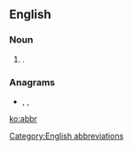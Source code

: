 ==English==

===Noun===
{{en-noun}}

# {{alternative spelling of|abbr.|dot=|lang=en}}.

===Anagrams===
* {{l|en|Barb}}, {{l|en|barb}}, {{l|en|Rabb}}

[[Category:English abbreviations]]

[[ko:abbr]]